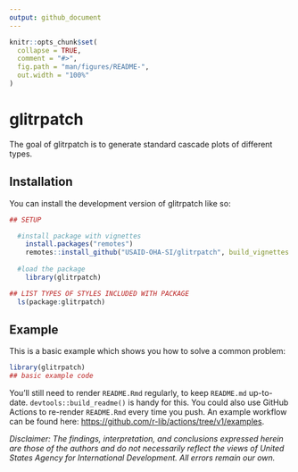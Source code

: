 ```yaml
---
output: github_document
---
```


<!-- README.md is generated from README.Rmd. Please edit that file -->

```r
knitr::opts_chunk$set(
  collapse = TRUE,
  comment = "#>",
  fig.path = "man/figures/README-",
  out.width = "100%"
)
```

# glitrpatch

<!-- badges: start -->
<!-- badges: end -->

The goal of glitrpatch is to generate standard cascade plots of different types.

## Installation

You can install the development version of glitrpatch like so:

``` r
## SETUP

  #install package with vignettes
    install.packages("remotes")
    remotes::install_github("USAID-OHA-SI/glitrpatch", build_vignettes = TRUE)
    
  #load the package
    library(glitrpatch)

## LIST TYPES OF STYLES INCLUDED WITH PACKAGE
  ls(package:glitrpatch)
```

## Example

This is a basic example which shows you how to solve a common problem:

```r
library(glitrpatch)
## basic example code
```


You'll still need to render `README.Rmd` regularly, to keep `README.md` up-to-date. `devtools::build_readme()` is handy for this. You could also use GitHub Actions to re-render `README.Rmd` every time you push. An example workflow can be found here: <https://github.com/r-lib/actions/tree/v1/examples>.


_Disclaimer: The findings, interpretation, and conclusions expressed herein are those of the authors and do not necessarily reflect the views of United States Agency for International Development. All errors remain our own._

